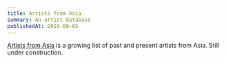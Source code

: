 ```yaml
---
title: Artists from Asia
summary: An artist database
publishedAt: 2019-08-05
---
```


[Artists from Asia](https://www.are.na/tom/artists-from-asia) is a growing list of past and present artists from Asia. Still under construction.

<Arena channelSlug="artists-from-asia" />
